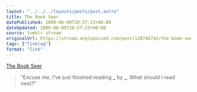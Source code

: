 ```yaml
---
layout: "../../../layouts/posts/post.astro"
title: The Book Seer
datePublished: 2009-06-09T20:57:23+00:00
dateUpdated: 2009-06-09T20:57:23+00:00
source: tumblr stream
originalUrl: https://stream.anglepoised.com/post/120746742/the-book-seer
tags: ["linklog"]
format: "link"
---
```


[The Book Seer][1]

> &ldquo;Excuse me, I&rsquo;ve just finished reading **\_** by **\_**. What should I read next?&rdquo;

[1]: http://bookseer.com/
